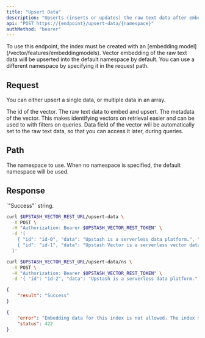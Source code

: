 ```yaml
---
title: "Upsert Data"
description: "Upserts (inserts or updates) the raw text data after embedding it."
api: "POST https://{endpoint}/upsert-data/{namespace}"
authMethod: "bearer"
---
```


<Warning>
  To use this endpoint, the index must be created with an [embedding model](/vector/features/embeddingmodels).
</Warning>

<Tip>
  Vector embedding of the raw text data will be upserted into the 
  default namespace by default.
  You can use a different namespace by specifying it in the request path.
</Tip>

## Request

You can either upsert a single data, or multiple data in an array.

<ParamField body="id" type="string" required>
  The id of the vector.
</ParamField>
<ParamField body="data" type="string" required>
  The raw text data to embed and upsert.
</ParamField>
<ParamField body="metadata" type="Object">
  The metadata of the vector. This makes identifying vectors
  on retrieval easier and can be used to with filters on queries.
</ParamField>

<Note>
  Data field of the vector will be automatically set to the
  raw text data, so that you can access it later, during
  queries.
</Note>

## Path

<ParamField path="namespace" type="string" default="">
  The namespace to use.
  When no namespace is specified, the default namespace will be used.
</ParamField>

## Response

<ResponseField name="result" type="string">
  `"Success"` string.
</ResponseField>

<RequestExample>

```sh curl
curl $UPSTASH_VECTOR_REST_URL/upsert-data \
  -X POST \
  -H "Authorization: Bearer $UPSTASH_VECTOR_REST_TOKEN" \
  -d '[ 
    { "id": "id-0", "data": "Upstash is a serverless data platform.", "metadata": { "link": "upstash.com" } }, 
    { "id": "id-1", "data": "Upstash Vector is a serverless vector database." }
  ]'
```

```sh curl (Namespace)
curl $UPSTASH_VECTOR_REST_URL/upsert-data/ns \
  -X POST \
  -H "Authorization: Bearer $UPSTASH_VECTOR_REST_TOKEN" \
  -d '{ "id": "id-2", "data": "Upstash is a serverless data platform.", "metadata": { "link": "upstash.com" } }'
```

</RequestExample>

<ResponseExample>

```json 200 OK
{
    "result": "Success"
}
```

```json 422 Unprocessable Entity
{
    "error": "Embedding data for this index is not allowed. The index must be created with an embedding model to use it.",
    "status": 422
}
```

</ResponseExample>
